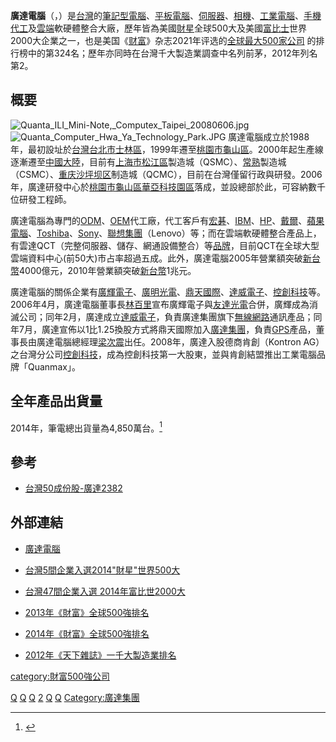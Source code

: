 {{coord|25|2|59.8|N|121|22|30.8|E|region:ID_type:landmark|display=title}}
{{Infobox company
|name = 廣達電腦股份有限公司
|name_en = Quanta Computer Incorporated
|logo = Quanta Computer logo.svg
|type= [[上市公司|上市公司]]
|slogan=
|market_information= {{twse|2382}}<br>（1999年1月8日上市）
|abbreviated_name= 廣達
|foundation= 1988年5月9日
|location= {{ROC-TW}}<br/>[[桃園市|桃園市]][[龜山區|龜山區]]文化里文化二路188號
|zip_code=
|area_served =
|telephone_no= +886-3-3272345
|founder = [[林百里|林百里]]、[[梁次震|梁次震]]
|key_people = [[董事長|董事長]]：[[林百里|林百里]]<br />副董事長兼[[總經理|總經理]]：[[梁次震|梁次震]]
|industry= [[IT|IT]]電腦產業代工/雲端軟硬體整合
|products= [[資訊科技|電腦及週邊設備業]]、[[伺服器|伺服器]]、[[手機|手機]]
|services=
|capital= [[新臺幣|NTD]] $36,495,262,160元
|revenue=
|operating_income=
|profit=
|total_asset
|net_asset
|market_value=
|num_employees=
|P/E ratio=
|earnings per share=
|Net asset value=
|accounting_period=
|parent=
|major_shareholder=
|divisions=
|subsid= [[廣輝電子|廣輝電子]]、[[廣明光電|廣明光電]]、[[鼎天國際|鼎天國際]]、[[達威電子|達威電子]]
|homepage= {{URL|https://www.quantatw.com}}
|footnotes=
|width=
}}

'''廣達電腦'''（{{lang-en|Quanta Computer}}，{{Twse|2382}}）是[[台灣|台灣]]的[[筆記型電腦|筆記型電腦]]、[[平板電腦|平板電腦]]、[[伺服器|伺服器]]、[[相機|相機]]、[[工業電腦|工業電腦]]、[[手機|手機]][[貼牌生產|代工]]及[[雲端伺服器|雲端]]軟硬體整合大廠，歷年皆為美國[[財星|財星]]全球500大及美國[[富比士|富比士]]世界2000大企業之一，也是美国《[[财富_(杂志)|财富]]》杂志2021年评选的[https://www.fortunechina.com/fortune500/c/2021-08/02/content_394571.htm 全球最大500家公司] {{Wayback|url=https://www.fortunechina.com/fortune500/c/2021-08/02/content_394571.htm|date=20160408142307 }}的排行榜中的第324名；歷年亦同時在台灣千大製造業調查中名列前茅，2012年列名第2。

==概要==
[[File:Quanta_ILI_Mini-Note,_Computex_Taipei_20080606.jpg|thumb]]
[[File:Quanta_Computer_Hwa_Ya_Technology_Park.JPG|thumb]]
廣達電腦成立於1988年，最初設址於[[台灣|台灣]][[台北市|台北市]][[士林區|士林區]]，1999年遷至[[桃園市|桃園市]][[龜山區|龜山區]]。2000年起生產線逐漸遷至[[中國大陸|中國大陸]]，目前有[[上海市|上海市]][[松江區|松江區]]製造城（QSMC）、[[常熟|常熟]]製造城（CSMC）、[[重庆|重庆]][[沙坪坝区|沙坪坝区]]制造城（QCMC），目前在台灣僅留行政與研發。2006年，廣達研發中心於[[桃園市|桃園市]][[龜山區|龜山區]][[華亞科技園區|華亞科技園區]]落成，並設總部於此，可容納數千位研發工程師。

廣達電腦為專門的[[ODM|ODM]]、[[OEM|OEM]]代工廠，代工客戶有[[宏碁|宏碁]]、[[IBM|IBM]]、[[惠普公司|HP]]、[[戴爾|戴爾]]、[[蘋果電腦|蘋果電腦]]、[[Toshiba|Toshiba]]、[[Sony|Sony]]、[[聯想集團|聯想集團]]（Lenovo）等；而在雲端軟硬體整合產品上，有雲達QCT（完整伺服器、儲存、網通設備整合）等[[品牌|品牌]]，目前QCT在全球大型雲端資料中心(前50大)市占率超過五成。此外，廣達電腦2005年營業額突破[[新台幣|新台幣]]4000億元，2010年營業額突破[[新台幣|新台幣]]1兆元。

廣達電腦的關係企業有[[廣輝電子|廣輝電子]]、[[廣明光電|廣明光電]]、[[鼎天國際|鼎天國際]]、[[達威電子|達威電子]]、[[控創科技|控創科技]]等。2006年4月，廣達電腦董事長[[林百里|林百里]]宣布廣輝電子與[[友達光電|友達光電]]合併，廣輝成為消滅公司；同年2月，廣達成立[[達威電子|達威電子]]，負責廣達集團旗下[[無線網路|無線網路]]通訊產品；同年7月，廣達宣佈以1比1.25換股方式將鼎天國際加入[[廣達集團|廣達集團]]，負責[[GPS|GPS]]產品，董事長由廣達電腦總經理[[梁次震|梁次震]]出任。2008年，廣達入股德商肯創（Kontron AG）之台灣分公司[[控創科技|控創科技]]，成為控創科技第一大股東，並與肯創結盟推出工業電腦品牌「Quanmax」。

==全年產品出貨量==
2014年，筆電總出貨量為4,850萬台。<ref>{{Cite web |url=http://technews.tw/2015/01/13/quanta-2014-12-revenue/ |title=廣達12月營收攀2014年高峰；本季NB出貨估季減15% |access-date=2015-01-20 |archive-date=2019-05-02 |archive-url=https://web.archive.org/web/20190502160624/http://technews.tw/2015/01/13/quanta-2014-12-revenue/ }}</ref>

==參考==
*{{zh-tw}}[https://web.archive.org/web/20100208100742/http://www.twse.com.tw/ch/trading/indices/twco/tai50i.php 台灣50成份股-廣達2382]
<div class="references-small">
<references /></div>

==外部連結==
{{commonscat|Quanta Computer}}
*{{zh-tw}}[https://www.quantatw.com 廣達電腦] {{Wayback|url=https://www.quantatw.com/ |date=20220509070926 }}
*{{zh-tw}}[http://www.chinatimes.com/newspapers/20140709001074-260202 台灣5間企業入選2014"財星"世界500大] {{Wayback|url=http://www.chinatimes.com/newspapers/20140709001074-260202 |date=20210706141824 }}
*{{zh-tw}}[http://www.appledaily.com.tw/appledaily/article/headline/20140509/35820559/ 台灣47間企業入選 2014年富比世2000大] {{Wayback|url=http://www.appledaily.com.tw/appledaily/article/headline/20140509/35820559/ |date=20170504224250 }}
*{{zh-tw}}[http://wiki.mbalib.com/zh-tw/2013%E5%B9%B4%E3%80%8A%E8%B4%A2%E5%AF%8C%E3%80%8B%E5%85%A8%E7%90%83500%E5%BC%BA%E6%8E%92%E5%90%8D 2013年《財富》全球500強排名] {{Wayback|url=http://wiki.mbalib.com/zh-tw/2013%E5%B9%B4%E3%80%8A%E8%B4%A2%E5%AF%8C%E3%80%8B%E5%85%A8%E7%90%83500%E5%BC%BA%E6%8E%92%E5%90%8D |date=20190503152911 }}
*{{zh-tw}}[http://wiki.mbalib.com/zh-tw/2014%E5%B9%B4%E3%80%8A%E8%B4%A2%E5%AF%8C%E3%80%8B%E5%85%A8%E7%90%83500%E5%BC%BA%E6%8E%92%E5%90%8D_%281-100%29 2014年《財富》全球500強排名] {{Wayback|url=http://wiki.mbalib.com/zh-tw/2014%E5%B9%B4%E3%80%8A%E8%B4%A2%E5%AF%8C%E3%80%8B%E5%85%A8%E7%90%83500%E5%BC%BA%E6%8E%92%E5%90%8D_%281-100%29 |date=20190503134449 }}
*{{zh-tw}}[https://web.archive.org/web/20160304095721/http://media.cw.com.tw/cw/cwdata/pdf/2012-cw-1000.pdf 2012年《天下雜誌》一千大製造業排名]

{{台灣電子五哥}}
{{臺灣50指數成分股票}}
{{信息技术大公司}}

{{Portal bar|台灣|電子學|信息技術|資訊科技|企業}}

[[Category:1988年成立的公司|Q]]
[[Category:1988年台灣建立|Q]]
[[Category:台灣電子公司|Q]]
[[Category:臺灣證券交易所上市公司|2]]
[[Category:總部位於桃園市的工商業機構|Q]]
[[Category:龜山區|Q]]
[[Category:廣達集團|Category:廣達集團]][[category:財富500強公司|category:財富500強公司]]